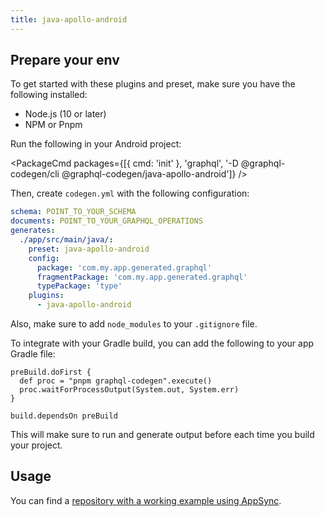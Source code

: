 ```yaml
---
title: java-apollo-android
---
```



<PluginHeader />

## Prepare your env

To get started with these plugins and preset, make sure you have the following installed:

- Node.js (10 or later)
- NPM or Pnpm

Run the following in your Android project:

<PackageCmd packages={[{ cmd: 'init' }, 'graphql', '-D @graphql-codegen/cli @graphql-codegen/java-apollo-android']} />

Then, create `codegen.yml` with the following configuration:

```yaml
schema: POINT_TO_YOUR_SCHEMA
documents: POINT_TO_YOUR_GRAPHQL_OPERATIONS
generates:
  ./app/src/main/java/:
    preset: java-apollo-android
    config:
      package: 'com.my.app.generated.graphql'
      fragmentPackage: 'com.my.app.generated.graphql'
      typePackage: 'type'
    plugins:
      - java-apollo-android
```

<Callout>Also, make sure to add `node_modules` to your `.gitignore` file.</Callout>

To integrate with your Gradle build, you can add the following to your app Gradle file:

```
preBuild.doFirst {
  def proc = "pnpm graphql-codegen".execute()
  proc.waitForProcessOutput(System.out, System.err)
}

build.dependsOn preBuild
```

This will make sure to run and generate output before each time you build your project.

## Usage

You can find a [repository with a working example using AppSync](https://github.com/dotansimha/graphql-codegen-appsync-android-example).

<PluginApiDocs />
